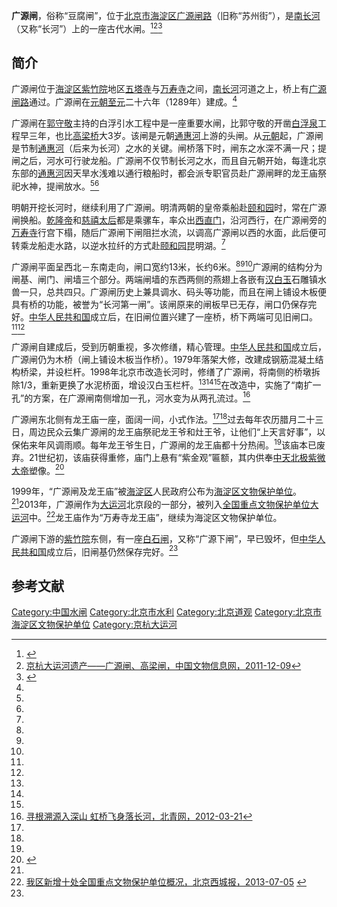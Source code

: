 {{文物保护单位
| 级别 = 全国
| Cat = 北京全国重点文物保护单位
| 省区市 = 北京市
| 图片 = 
| 名称 = 大运河
| 编号 = 6-810（7-1973-3-009）
| 分类 = 古建筑
| 时代 = 春秋至中华人民共和国
| 所在 = [[北京市|北京市]]、[[天津市|天津市]]、[[河北省|河北省]]、[[浙江省|浙江省]]、[[江苏省|江苏省]]、[[安徽省|安徽省]]、[[山东省|山东省]]、[[河南省|河南省]]
| 登录 = 2006年（2013年合并项目）
}}

'''广源闸'''，俗称“豆腐闸”，位于[[北京市|北京市]][[海淀区|海淀区]][[广源闸路|广源闸路]]（旧称“苏州街”），是[[南长河|南长河]]（又称“长河”）上的一座古代水闸。<ref name=jcssy>{{Cite web |url=http://www.jcssy.com/history.html |title=广源闸，京城水上游，于2013-09-16查阅 |access-date=2013-09-16 |archive-url=https://web.archive.org/web/20130930052319/http://jcssy.com/history.html |archive-date=2013-09-30 |dead-url=yes }}</ref><ref name=zgwwxxw>[http://www.ccrnews.com.cn/plus/view.php?aid=38703 京杭大运河遗产——广源闸、高梁闸，中国文物信息网，2011-12-09]{{dead link|date=2017年12月 |bot=InternetArchiveBot |fix-attempted=yes }}</ref><ref name=bjhd>{{Cite web |url=http://whw.bjhd.gov.cn/whyc/hdww/wwbh/201307/t20130722_518870.htm |title=广源闸桥，北京市海淀区文化委员会，2013-07-22 |access-date=2013-09-16 |archive-url=https://web.archive.org/web/20150601050302/http://whw.bjhd.gov.cn/whyc/hdww/wwbh/201307/t20130722_518870.htm |archive-date=2015-06-01 |dead-url=yes }}</ref>

==简介==
广源闸位于[[海淀区|海淀区]][[紫竹院|紫竹院]]地区[[五塔寺|五塔寺]]与[[万寿寺|万寿寺]]之间，[[南长河|南长河]]河道之上，桥上有[[广源闸路|广源闸路]]通过。广源闸在[[元朝|元朝]][[至元_(忽必烈)|至元]]二十六年（1289年）建成。<ref name=jcssy/>

广源闸在[[郭守敬|郭守敬]]主持的白浮引水工程中是一座重要水闸，比郭守敬的开凿[[白浮泉|白浮泉]]工程早三年，也比[[高梁桥|高梁桥]]大3岁。该闸是元朝[[通惠河|通惠河]]上游的头闸。从[[元朝|元朝]]起，广源闸是节制[[通惠河|通惠河]]（后来为长河）之水的关键。闸桥落下时，闸东之水深不满一尺；提闸之后，河水可行驶龙船。广源闸不仅节制长河之水，而且自元朝开始，每逢北京东部的[[通惠河|通惠河]]因天旱水浅难以通行粮船时，都会派专职官员赴广源闸畔的龙王庙祭祀水神，提闸放水。<ref name=jcssy/><ref name=bjhd/>

明朝开挖长河时，继续利用了广源闸。明清两朝的皇帝乘船赴[[颐和园|颐和园]]时，常在广源闸换船。[[乾隆帝|乾隆帝]]和[[慈禧太后|慈禧太后]]都是乘骡车，率众出[[西直门|西直门]]，沿河西行，在广源闸旁的[[万寿寺|万寿寺]]行宫下榻，随后广源闸下闸阻拦水流，以调高广源闸以西的水面，此后便可转乘龙船走水路，以逆水拉纤的方式赴[[颐和园|颐和园]]昆明湖。<ref name=jcssy/>

广源闸平面呈西北－东南走向，闸口宽约13米，长约6米。<ref name=jcssy/><ref name=zgwwxxw/><ref name=bjhd/>广源闸的结构分为闸基、闸门、闸墙三个部分。两端闸墙的东西两侧的燕翅上各嵌有[[汉白玉|汉白玉]]石雕镇水兽一只，总共四只。广源闸历史上兼具调水、码头等功能，而且在闸上铺设木板便具有桥的功能，被誉为“长河第一闸”。该闸原来的闸板早已无存，闸口仍保存完好。[[中华人民共和国|中华人民共和国]]成立后，在旧闸位置兴建了一座桥，桥下两端可见旧闸口。<ref name=jcssy/><ref name=bjhd/>

广源闸自建成后，受到历朝重视，多次修缮，精心管理。[[中华人民共和国|中华人民共和国]]成立后，广源闸仍为木桥（闸上铺设木板当作桥）。1979年落架大修，改建成钢筋混凝土结构桥梁，并设栏杆。1998年北京市改造长河时，修缮了广源闸，将南侧的桥墩拆除1/3，重新更换了水泥桥面，增设汉白玉栏杆。<ref name=zgwwxxw/><ref name=jcssy/><ref name=bjhd/>在改造中，实施了“南扩一孔”的方案，在广源闸南侧增加一孔，河水变为从两孔流过。<ref name=xungen>[http://bjyouth.ynet.com/3.1/1203/21/6907025.html 寻根溯源入深山 虹桥飞身落长河，北青网，2012-03-21]{{dead link|date=2017年12月 |bot=InternetArchiveBot |fix-attempted=yes }}</ref>

广源闸东北侧有龙王庙一座，面阔一间，小式作法。<ref name=zgwwxxw/><ref name=bjhd/>过去每年农历腊月二十三日，周边民众云集广源闸的龙王庙祭祀龙王爷和灶王爷，让他们“上天言好事”，以保佑来年风调雨顺。每年龙王爷生日，广源闸的龙王庙都十分热闹。<ref name=xungen/>该庙本已废弃。21世纪初，该庙获得重修，庙门上悬有“紫金观”匾额，其内供奉[[紫微大帝|中天北极紫微大帝]]塑像。<ref>{{Cite web |url=http://www.bjww.gov.cn/zhuanti/09613/dayunhe.htm |title=大运河北京段保护与申遗情况，北京文网，于2013-09-16查阅 |accessdate=2013-09-16 |archive-date=2014-08-14 |archive-url=https://web.archive.org/web/20140814052350/http://www.bjww.gov.cn/zhuanti/09613/dayunhe.htm |dead-url=no }}</ref>

1999年，“广源闸及龙王庙”被[[海淀区|海淀区]]人民政府公布为[[海淀区文物保护单位|海淀区文物保护单位]]。<ref name=bjhd/>2013年，广源闸作为[[大运河|大运河]]北京段的一部分，被列入[[全国重点文物保护单位|全国重点文物保护单位]][[大运河|大运河]]中。<ref name=xinzeng>[http://www.bjxch.gov.cn/XCHxxgk/XCHzhengwuxiangqing.ycs?GUID=540638 我区新增十处全国重点文物保护单位概况，北京西城报，2013-07-05] {{Wayback|url=http://www.bjxch.gov.cn/XCHxxgk/XCHzhengwuxiangqing.ycs?GUID=540638 |date=20160304070959 }}</ref>龙王庙作为“万寿寺龙王庙”，继续为海淀区文物保护单位。

广源闸下游的[[紫竹院|紫竹院]]东侧，有一座[[白石闸|白石闸]]，又称“广源下闸”，早已毁坏，但[[中华人民共和国|中华人民共和国]]成立后，旧闸基仍然保存完好。<ref name=jcssy/>

==参考文献==
{{reflist}}

{{北京全国重点文物保护单位}}
[[Category:中国水闸|Category:中国水闸]]
[[Category:北京市水利|Category:北京市水利]]
[[Category:北京道观|Category:北京道观]]
[[Category:北京市海淀区文物保护单位|Category:北京市海淀区文物保护单位]]
[[Category:京杭大运河|Category:京杭大运河]]